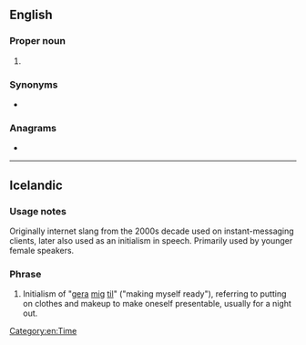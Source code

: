 ==English==

===Proper noun===
{{en-proper noun}}

# {{initialism of|en|Greenwich Mean Time}}

===Synonyms===
* {{l|en|UTC}}

===Anagrams===
* {{anagrams|en|a=gmt|mgt|mgt.|mtg.|tmg}}

[[Category:en:Time]]

----

==Icelandic==

===Usage notes===
Originally internet slang from the 2000s decade used on instant-messaging clients, later also used as an initialism in speech. Primarily used by younger female speakers.

===Phrase===
{{is-phrase}}

# {{lb|is|slang}} Initialism of "[[gera]] [[mig]] [[til]]" ("making myself ready"), referring to putting on clothes and makeup to make oneself presentable, usually for a night out.